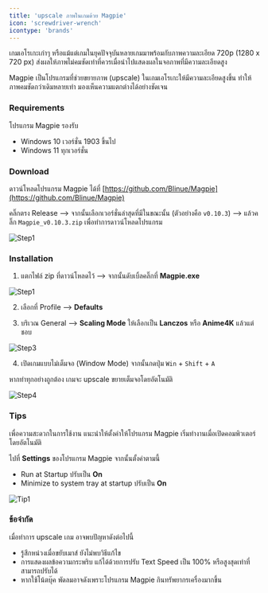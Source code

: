 ```yaml
---
title: 'upscale ภาพในเกมด้วย Magpie'
icon: 'screwdriver-wrench'
icontype: 'brands'
---
```


เกมเอโรเกะเก่าๆ หรือแม้แต่เกมในยุคปัจจุบันหลายเกมมาพร้อมกับภาพความละเอียด 720p (1280 x 720 px) ส่งผลให้ภาพไม่คมชัดเท่าที่ควรเมื่อนำไปแสดงผลในจอภาพที่มีความละเอียดสูง

Magpie เป็นโปรแกรมที่ช่วยขยายภาพ (upscale) ในเกมเอโรเกะให้มีความละเอียดสูงขึ้น ทำให้ภาพคมชัดกว่าเดิมหลายเท่า มองเห็นความแตกต่างได้อย่างชัดเจน

### Requirements

โปรแกรม Magpie รองรับ
- Windows 10 เวอร์ชั่น 1903 ขึ้นไป
- Windows 11 ทุกเวอร์ชั่น

### Download

ดาวน์โหลดโปรแกรม Magpie ได้ที่ [https://github.com/Blinue/Magpie](https://github.com/Blinue/Magpie)

คลิ๊กตรง Release --> จากนั้นเลือกเวอร์ชั่นล่าสุดที่มีในขณะนั้น (ตัวอย่างคือ `v0.10.3`) --> แล้วคลิ๊ก `Magpie_v0.10.3.zip` เพื่อทำการดาวน์โหลดโปรแกรม

![Step1](../images/guides/magpie/download01.png)

### Installation

1. แตกไฟล์ zip ที่ดาวน์โหลดไว้ --> จากนั้นดับเบิ้ลคลิ๊กที่ **Magpie.exe**

![Step1](../images/guides/magpie/step01.png)

2. เลือกที่ Profile --> **Defaults**

3. บริเวณ General --> **Scaling Mode** ให้เลือกเป็น **Lanczos** หรือ **Anime4K** แล้วแต่ชอบ

![Step3](../images/guides/magpie/step03.png)

4. เปิดเกมแบบไม่เต็มจอ (Window Mode) จากนั้นกดปุ่ม `Win` + `Shift` + `A`

หากทำทุกอย่างถูกต้อง เกมจะ upscale ขยายเต็มจอโดยอัตโนมัติ

![Step4](../images/guides/magpie/step04.png)

### Tips

เพื่อความสะดวกในการใช้งาน แนะนำให้ตั้งค่าให้โปรแกรม Magpie เริ่มทำงานเมื่อเปิดคอมพิวเตอร์โดยอัตโนมัติ

ไปที่ **Settings** ของโปรแกรม Magpie จากนั้นตั้งค่าตามนี้

- Run at Startup ปรับเป็น **On**
- Minimize to system tray at startup ปรับเป็น **On**

![Tip1](../images/guides/magpie/tip01.png)

### ข้อจำกัด

เมื่อทำการ upscale เกม อาจพบปัญหาดังต่อไปนี้

- รู้สึกหน่วงเมื่อขยับเมาส์ ยังไม่พบวิธีแก้ไข
- การแสดงผลข้อความกระพริบ แก้ได้ด้วยการปรับ Text Speed เป็น 100% หรือสูงสุดเท่าที่สามารถปรับได้
- หากใช้โน้ตบุ๊ค พัดลมอาจดังเพราะโปรแกรม Magpie กินทรัพยากรเครื่องมากขึ้น